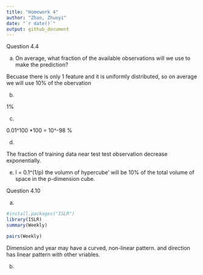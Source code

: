 ```yaml
---
title: "Homework 4"
author: "Zhan, Zhuoyi"
date: "`r date()`"
output: github_document
---
```


 Question 4.4

 (a) On average, what fraction of the available observations will we use to make the prediction?

 Becuase there is only 1 feature and it is uniformly distributed, so on average we will use 10% of the obervation


 (b)

 1%


 (c)

0.01^100 *100 = 10^-98 %


(d)

The fraction of training data near test test observation decrease exponentially.

(e)
 l = 0.1^(1/p)
the volumn of hypercube’ will be 10% of the total volume of space in the p-dimension cube.


Question 4.10

a)
```r
#install.packages("ISLR")
library(ISLR)
summary(Weekly)
```

```r
pairs(Weekly)
```
Dimension and year may have a curved, non-linear pattern. and direction has linear pattern with other vriables.

b)
